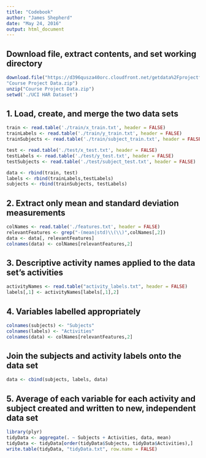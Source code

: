 ```yaml
---
title: "Codebook"
author: "James Shepherd"
date: "May 24, 2016"
output: html_document
---
```


## Download file, extract contents, and set working directory  
```r
download.file("https://d396qusza40orc.cloudfront.net/getdata%2Fprojectfiles%2FUCI%20HAR%20Dataset.zip",
"Course Project Data.zip")
unzip("Course Project Data.zip")
setwd('./UCI HAR Dataset')
```  
  
## 1. Load, create, and merge the two data sets  
```r
train <- read.table('./train/x_train.txt', header = FALSE)
trainLabels <- read.table('./train/y_train.txt', header = FALSE)
trainSubjects <- read.table('./train/subject_train.txt', header = FALSE)
```
   
```r
test <- read.table('./test/x_test.txt', header = FALSE)
testLabels <- read.table('./test/y_test.txt', header = FALSE)
testSubjects <- read.table('./test/subject_test.txt', header = FALSE)
```   

```r
data <- rbind(train, test)
labels <- rbind(trainLabels,testLabels)
subjects <- rbind(trainSubjects, testLabels)
```
  
## 2. Extract only mean and standard deviation measurements  
```r
colNames <- read.table('./features.txt', header = FALSE)
relevantFeatures <- grep("-(mean|std)\\(\\)",colNames[,2])
data <- data[, relevantFeatures]
colnames(data) <- colNames[relevantFeatures,2]
```
  
## 3. Descriptive activity names applied to the data set's activities  
```r
activityNames <- read.table("activity_labels.txt", header = FALSE)
labels[,1] <- activityNames[labels[,1],2]
```
  
## 4. Variables labelled appropriately  
```r
colnames(subjects) <- "Subjects"
colnames(labels) <- "Activities"
colnames(data) <- colNames[relevantFeatures,2]
```
  
## Join the subjects and activity labels onto the data set  
```r
data <- cbind(subjects, labels, data)
```
  
## 5. Average of each variable for each activity and subject created and written to new, independent data set  
```r
library(plyr)
tidyData <- aggregate(. ~ Subjects + Activities, data, mean)
tidyData <- tidyData[order(tidyData$Subjects, tidyData$Activities),]
write.table(tidyData, "tidyData.txt", row.name = FALSE)
```